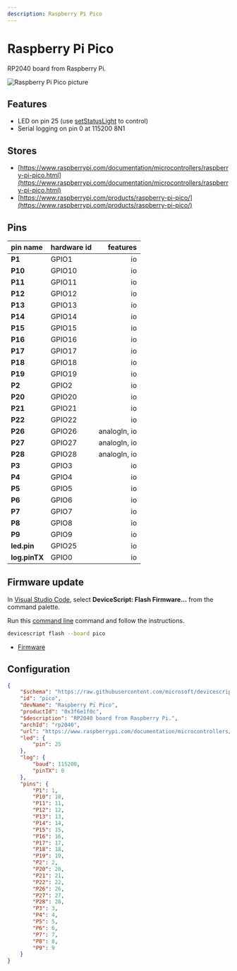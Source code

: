 ```yaml
---
description: Raspberry Pi Pico
---
```

# Raspberry Pi Pico


RP2040 board from Raspberry Pi.


![Raspberry Pi Pico picture](https://microsoft.github.io/jacdac-docs/images/devices/raspberry-pi/picov00.catalog.jpg)

## Features

-  LED on pin 25  (use [setStatusLight](/developer/status-light) to control)
-  Serial logging on pin 0 at 115200 8N1

## Stores

-  [https://www.raspberrypi.com/documentation/microcontrollers/raspberry-pi-pico.html](https://www.raspberrypi.com/documentation/microcontrollers/raspberry-pi-pico.html)
-  [https://www.raspberrypi.com/products/raspberry-pi-pico/](https://www.raspberrypi.com/products/raspberry-pi-pico/)

## Pins

| pin name | hardware id | features |
|:---------|:------------|---------:|
| **P1** |  GPIO1 |  io |
| **P10** |  GPIO10 |  io |
| **P11** |  GPIO11 |  io |
| **P12** |  GPIO12 |  io |
| **P13** |  GPIO13 |  io |
| **P14** |  GPIO14 |  io |
| **P15** |  GPIO15 |  io |
| **P16** |  GPIO16 |  io |
| **P17** |  GPIO17 |  io |
| **P18** |  GPIO18 |  io |
| **P19** |  GPIO19 |  io |
| **P2** |  GPIO2 |  io |
| **P20** |  GPIO20 |  io |
| **P21** |  GPIO21 |  io |
| **P22** |  GPIO22 |  io |
| **P26** |  GPIO26 |  analogIn,  io |
| **P27** |  GPIO27 |  analogIn,  io |
| **P28** |  GPIO28 |  analogIn,  io |
| **P3** |  GPIO3 |  io |
| **P4** |  GPIO4 |  io |
| **P5** |  GPIO5 |  io |
| **P6** |  GPIO6 |  io |
| **P7** |  GPIO7 |  io |
| **P8** |  GPIO8 |  io |
| **P9** |  GPIO9 |  io |
| **led.pin** |  GPIO25 |  io |
| **log.pinTX** |  GPIO0 |  io |



## Firmware update

In [Visual Studio Code](/getting-started/vscode),
select **DeviceScript: Flash Firmware...** from the command palette.
        
Run this [command line](/api/cli) command and follow the instructions.

```bash
devicescript flash --board pico
```


- [Firmware](https://github.com/microsoft/devicescript-pico/releases/latest/download/devicescript-rp2040-pico.uf2)

## Configuration

```json title="pico.json"
{
    "$schema": "https://raw.githubusercontent.com/microsoft/devicescript-pico/main/boards/rp2040deviceconfig.schema.json",
    "id": "pico",
    "devName": "Raspberry Pi Pico",
    "productId": "0x3f6e1f0c",
    "$description": "RP2040 board from Raspberry Pi.",
    "archId": "rp2040",
    "url": "https://www.raspberrypi.com/documentation/microcontrollers/raspberry-pi-pico.html",
    "led": {
        "pin": 25
    },
    "log": {
        "baud": 115200,
        "pinTX": 0
    },
    "pins": {
        "P1": 1,
        "P10": 10,
        "P11": 11,
        "P12": 12,
        "P13": 13,
        "P14": 14,
        "P15": 15,
        "P16": 16,
        "P17": 17,
        "P18": 18,
        "P19": 19,
        "P2": 2,
        "P20": 20,
        "P21": 21,
        "P22": 22,
        "P26": 26,
        "P27": 27,
        "P28": 28,
        "P3": 3,
        "P4": 4,
        "P5": 5,
        "P6": 6,
        "P7": 7,
        "P8": 8,
        "P9": 9
    }
}
```
